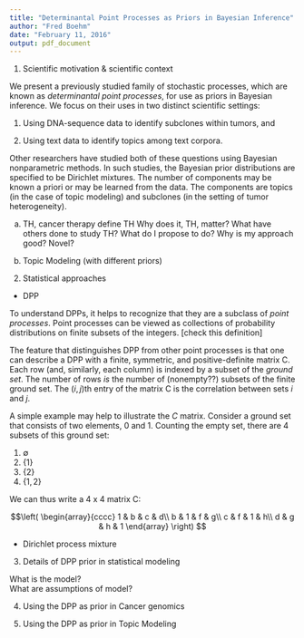 ```yaml
---
title: "Determinantal Point Processes as Priors in Bayesian Inference" 
author: "Fred Boehm"
date: "February 11, 2016"
output: pdf_document
---
```


1. Scientific motivation & scientific context

We present a previously studied family of stochastic processes, which are known as *determinantal point processes*, for use as priors in Bayesian inference. We focus on their uses in two distinct scientific settings: 

1. Using DNA-sequence data to identify subclones within tumors, and

2. Using text data to identify topics among text corpora.

Other researchers have studied both of these questions using Bayesian nonparametric methods. In such studies, the Bayesian prior distributions are specified to be Dirichlet mixtures. The number of components may be known a priori or may be learned from the data. The components are topics (in the case of topic modeling) and subclones (in the setting of tumor heterogeneity).




a. TH, cancer therapy
define TH
Why does it, TH, matter? 
What have others done to study TH? 
What do I propose to do? Why is my approach good? Novel? 

b. Topic Modeling (with different priors)

2. Statistical approaches

- DPP  

To understand DPPs, it helps to recognize that they are a subclass of *point processes*. Point processes can be viewed as collections of probability distributions on finite subsets of the integers. [check this definition]

The feature that distinguishes DPP from other point processes is that one can describe a DPP with a finite, symmetric, and positive-definite matrix C. Each row (and, similarly, each column) is indexed by a subset of the *ground set*. The number of rows *is* the number of (nonempty??) subsets of the finite ground set. The $(i,j)$th entry of the matrix C is the correlation between sets $i$ and $j$.

A simple example may help to illustrate the $C$ matrix. Consider a ground set that consists of two elements, 0 and 1. Counting the empty set, there are 4 subsets of this ground set:

1. $\emptyset$  
2. $\lbrace 1 \rbrace$  
3. $\lbrace 2 \rbrace$  
4. $\lbrace 1, 2 \rbrace$  

We can thus write a 4 x 4 matrix C:

$$\left( \begin{array}{cccc}
1 & b & c & d\\
b & 1 & f & g\\
c & f & 1 & h\\ 
d & g & h & 1
\end{array} \right) $$






- Dirichlet process mixture

3. Details of DPP prior in statistical modeling

What is the model?   
What are assumptions of model?   

4. Using the DPP as prior in Cancer genomics



5. Using the DPP as prior in Topic Modeling


